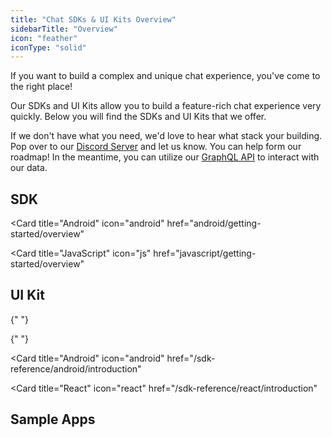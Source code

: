 ```yaml
---
title: "Chat SDKs & UI Kits Overview"
sidebarTitle: "Overview"
icon: "feather"
iconType: "solid"
---
```


If you want to build a complex and unique chat experience, you've come to the right place!

Our SDKs and UI Kits allow you to build a feature-rich chat experience
very quickly. Below you will find the SDKs and UI Kits that we offer.

If we don't have what you need, we'd love to hear what stack your building. Pop over to our [Discord Server](https://discord.com/invite/5kwyQCz3zZ)
and let us know. You can help form our roadmap! In the meantime, you can utilize our [GraphQL API](/api-reference/introduction) to interact with
our data.

## SDK

<CardGroup cols={4}>

<Card
  title="Android"
  icon="android"
  href="android/getting-started/overview"
></Card>

<Card title="iOS" icon="apple" href="ios/getting-started/overview"></Card>

<Card
  title="JavaScript"
  icon="js"
  href="javascript/getting-started/overview"
></Card>

</CardGroup>

## UI Kit

<CardGroup cols={4}>

{" "}

<Card title="iOS" icon="apple" href="/sdk-reference/ios/introduction"></Card>

{" "}

<Card
  title="Android"
  icon="android"
  href="/sdk-reference/android/introduction"
></Card>

  <Card
    title="React"
    icon="react"
    href="/sdk-reference/react/introduction"
  >
  </Card>
</CardGroup>

## Sample Apps

<CardGroup cols={4}>

<Card title="React" icon="react" href="https://demo.botstacks.ai" />
<Card
  title="iOS"
  icon="apple"
  href="https://github.com/BotStacks/ios-example"
/>

<Card
  title="Android"
  icon="android"
  href="https://github.com/BotStacks/compose-example"
/>

</CardGroup>
